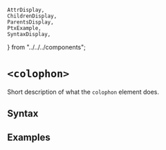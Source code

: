     AttrDisplay,
    ChildrenDisplay,
    ParentsDisplay,
    PtxExample,
    SyntaxDisplay,
} from "../../../components";

# `<colophon>`

Short description of what the `colophon` element does.

## Syntax

<SyntaxDisplay name="colophon" />

## Examples

    